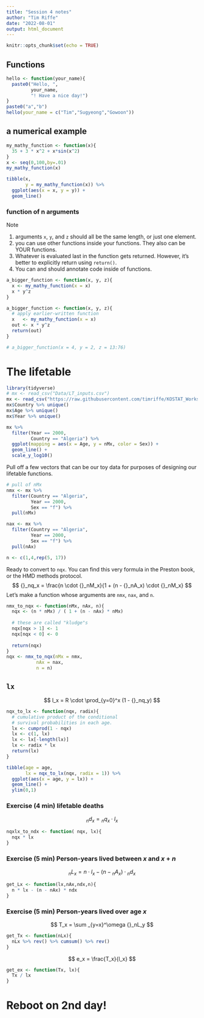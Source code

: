 ```yaml
---
title: "Session 4 notes"
author: "Tim Riffe"
date: "2022-08-01"
output: html_document
---
```


```r
knitr::opts_chunk$set(echo = TRUE)
```

## Functions

```r

hello <- function(your_name){
  paste0("Hello, ", 
         your_name, 
         "! Have a nice day!")
}
paste0("a","b")
hello(your_name = c("Tim","Sugyeong","Gowoon"))
```

## a numerical example

```r
my_mathy_function <- function(x){
  35 + 3 * x^2 + x*sin(x^2)
}
x <- seq(0,100,by=.01)
my_mathy_function(x)

tibble(x, 
       y = my_mathy_function(x)) %>% 
  ggplot(aes(x = x, y = y)) +
  geom_line()
```

### function of n arguments

Note

1. arguments `x`, `y`, and `z` should all be the same length, or just one element.
2. you can use other functions inside your functions. They also can be YOUR functions.
3. Whatever is evaluated last in the function gets returned. However, it's better to explicitly return using `return()`.
4. You can and should annotate code inside of functions.
```r
a_bigger_function <- function(x, y, z){
  x <- my_mathy_function(x = x)
  x * y^z
}

a_bigger_function <- function(x, y, z){
  # apply earlier-written function
  x   <- my_mathy_function(x = x)
  out <- x * y^z
  return(out)
}

# a_bigger_function(x = 4, y = 2, z = 13:76)
```

# The lifetable

```r
library(tidyverse)
# mx <- read_csv("Data/LT_inputs.csv")
mx <- read_csv("https://raw.githubusercontent.com/timriffe/KOSTAT_Workshop1/master/Data/LT_inputs.csv", show_col_types = FALSE)
mx$Country %>% unique()
mx$Age %>% unique()
mx$Year %>% unique()
```

```r
mx %>% 
  filter(Year == 2000,
         Country == "Algeria") %>% 
  ggplot(mapping = aes(x = Age, y = nMx, color = Sex)) +
  geom_line() +
  scale_y_log10()
```
Pull off a few vectors that can be our toy data for purposes of designing our lifetable functions.
```r

# pull of nMx
nmx <- mx %>% 
  filter(Country == "Algeria",
         Year == 2000,
         Sex == "f") %>% 
  pull(nMx)

nax <- mx %>% 
  filter(Country == "Algeria",
         Year == 2000,
         Sex == "f") %>% 
  pull(nAx)

n <- c(1,4,rep(5, 17))
```

Ready to convert to `nqx`. You can find this very formula in the Preston book, or the HMD methods protocol.
$$ {}_nq_x = \frac{n \cdot {}_nM_x}{1 + (n - {}_nA_x) \cdot {}_nM_x} $$
Let's make a function whose arguments are `nmx`, `nax`, and `n`.
```r
nmx_to_nqx <- function(nMx, nAx, n){
  nqx <- (n * nMx) / ( 1 + (n - nAx) * nMx)
  
  # these are called "kludge"s
  nqx[nqx > 1] <- 1
  nqx[nqx < 0] <- 0
  
  return(nqx)
}
nqx <- nmx_to_nqx(nMx = nmx,
           nAx = nax,
           n = n)
```

## `lx`

$$ l_x = R \cdot \prod_{y=0}^x (1 - {}_nq_y)   $$
```r
nqx_to_lx <- function(nqx, radix){
  # cumulative product of the conditional
  # survival probabilities in each age.
  lx <- cumprod(1 - nqx)
  lx <- c(1, lx)
  lx <- lx[-length(lx)]
  lx <- radix * lx
  return(lx)
}

tibble(age = age,
       lx = nqx_to_lx(nqx, radix = 1)) %>% 
  ggplot(aes(x = age, y = lx)) +
  geom_line() +
  ylim(0,1)

```

### Exercise (4 min) lifetable deaths

$$ {}_nd_x = {}_nq_x \cdot l_x $$

```r
nqxlx_to_ndx <- function( nqx, lx){
  nqx * lx
}
```

### Exercise (5 min) Person-years lived between $x$ and $x+n$

$$ {}_nL_x = n \cdot l_x - (n - {}_nA_x)\cdot{}_nd_x  $$

```r
get_Lx <- function(lx,nAx,ndx,n){
  n * lx - (n - nAx) * ndx
}
```


### Exercise (5 min) Person-years lived over age $x$

$$ T_x = \sum _{y=x}^\omega {}_nL_y $$

```r
get_Tx <- function(nLx){
  nLx %>% rev() %>% cumsum() %>% rev()
}
```

$$ e_x = \frac{T_x}{l_x} $$
```r
get_ex <- function(Tx, lx){
  Tx / lx
}
```

# Reboot on 2nd day!

```r

```


